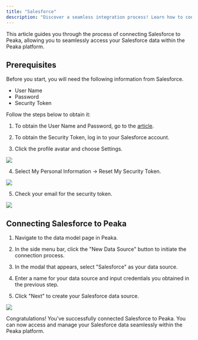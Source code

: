 ```yaml
---
title: "Salesforce"
description: "Discover a seamless integration process! Learn how to connect Salesforce to Peaka effortlessly for streamlined transactions."
---
```


This article guides you through the process of connecting Salesforce to Peaka, allowing you to seamlessly access your Salesforce data within the Peaka platform.

## Prerequisites

Before you start, you will need the following information from Salesforce.

- User Name
- Password
- Security Token

Follow the steps below to obtain it:

1. To obtain the User Name and Password, go to the [article](https://support.omaticsoftware.com/s/article/Locating-your-Salesforce-Username-and-Password).

2. To obtain the Security Token, log in to your Salesforce account.

3. Click the profile avatar and choose Settings.

<img src="https://cdn.peaka.com/integrations/salesforce-1.png" />

4. Select My Personal Information → Reset My Security Token.

<img src="https://cdn.peaka.com/integrations/salesforce-2.png" />

5. Check your email for the security token.

<img src="https://cdn.peaka.com/integrations/salesforce-3.png" />

## Connecting Salesforce to Peaka

1. Navigate to the data model page in Peaka.

2. In the side menu bar, click the "New Data Source" button to initiate the connection process.

3. In the modal that appears, select "Salesforce" as your data source.

4. Enter a name for your data source and input credentials you obtained in the previous step.

5. Click "Next" to create your Salesforce data source.

<img src="https://cdn.peaka.com/integrations/salesforce-4.png" />

Congratulations! You've successfully connected Salesforce to Peaka. You can now access and manage your Salesforce data seamlessly within the Peaka platform.
